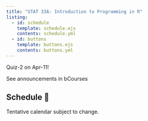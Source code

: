 ```yaml
---
title: "STAT 33A: Introduction to Programming in R"
listing:
  - id: schedule
    template: schedule.ejs
    contents: schedule.yml
  - id: buttons
    template: buttons.ejs
    contents: buttons.yml
---
```


::: {#buttons}
:::


::: {.callout-note title="Announcements 📣"}

Quiz-2 on Apr-11!

See announcements in bCourses
:::


## Schedule 📅

Tentative calendar subject to change.

::: {#schedule}
:::

